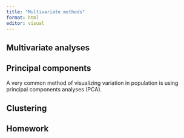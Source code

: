 ```yaml
---
title: "Multivariate methods"
format: html
editor: visual
---
```


## Multivariate analyses

## Principal components

A very common method of visualizing variation in population is using principal components analyses (PCA).

## Clustering

## Homework
